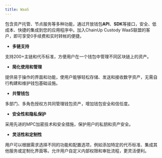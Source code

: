 ```yaml
---
title: WaaS
---
```


包含资产托管、节点服务等多种功能，通过开放钱包**API**、**SDK**等接口，安全、低成本、快捷的集成到您的应用程序中。加入ChainUp Custody WaaS联盟的客户，即可享受0手续费和实时转帐的便捷。



* **多链支持**

支持200+主链和代币标准，方便用户在一个钱包中管理不同区块链上的资产。

* **简化使用和管理**

提供易于操作的界面和功能，使用户能够轻松存储、发送和接收数字资产，无需自行构建和维护钱包基础设施。

* **共管钱包**

多部门、多角色授权方共同管理钱包资产，增加钱包安全和信任度。

* **安全性和隐私保护**

采用先进的MPC加密技术和安全措施，保护用户的私钥和资产安全。

* **灵活性和定制性**

用户可以根据需求选择不同的功能和配置选项，例如添加特定的代币标准、集成其他服务或定制化界面等。允许用户自定义内部权限和审批流程，更灵活便利。